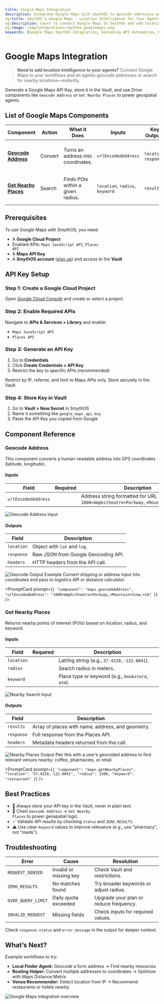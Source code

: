 ```yaml
---
title: Google Maps Integration
description: Integrate Google Maps with SmythOS to geocode addresses and discover nearby places directly from your agent workflows.
og:title: SmythOS & Google Maps - Location Intelligence for Your Agents
og:description: Learn to connect Google Maps to SmythOS and add location search, geocoding, and point-of-interest discovery to your automated agents.
og:image: /img/integrations/smythos_googlemaps.png
keywords: [Google Maps SmythOS Integration, Geocoding API Automation, Nearby Places API, Google Maps Agents, Location Automation, Google Maps API No-Code]
---
```


# Google Maps Integration

> **Need to add location intelligence to your agents?** Connect Google Maps to your workflows and let agents geocode addresses or search for nearby locations—instantly.

<InfoCallout title="TL;DR">
Generate a Google Maps API Key, store it in the Vault, and use Drive components like <code>Geocode Address</code> or <code>Get Nearby Places</code> to power geospatial agents.
</InfoCallout>

## List of Google Maps Components

| **Component** | **Action** | **What it Does** | **Inputs** | **Key Outputs** | **Use Case** |
|--------------|------------|------------------|------------|------------------|---------------|
| [**Geocode Address**](#geocode-address) | Convert | Turns an address into coordinates. | <code>urlEncodedAddress</code> | <code>location</code>, <code>response</code> | Enrich a user form with lat/lng. |
| [**Get Nearby Places**](#get-nearby-places) | Search | Finds POIs within a given radius. | <code>location</code>, <code>radius</code>, <code>keyword</code> | <code>results</code> | Suggest coffee spots or ATMs nearby. |

<Divider />

## Prerequisites

To use Google Maps with SmythOS, you need:
- A **Google Cloud Project**
- Enabled APIs: <code>Maps JavaScript API</code>, <code>Places API</code>
- A **Maps API Key**
- A **SmythOS account** ([sign up](https://app.smythos.com/signup)) and access to the **Vault**

<Divider />

## API Key Setup

### Step 1: Create a Google Cloud Project
Open [Google Cloud Console](https://console.cloud.google.com/) and create or select a project.

### Step 2: Enable Required APIs
Navigate to <strong>APIs & Services > Library</strong> and enable:
- <code>Maps JavaScript API</code>
- <code>Places API</code>

### Step 3: Generate an API Key
1. Go to <strong>Credentials</strong>
2. Click <strong>Create Credentials > API Key</strong>
3. Restrict the key to specific APIs (recommended)

<TipCallout title="Secure Your Key">
Restrict by IP, referrer, and limit to Maps APIs only. Store securely in the Vault.
</TipCallout>

### Step 4: Store Key in Vault
1. Go to <strong>Vault > New Secret</strong> in SmythOS  
2. Name it something like <code>google_maps_api_key</code>  
3. Paste the API Key you copied from Google

<Divider />

## Component Reference

### <a name="geocode-address"></a>Geocode Address

This component converts a human-readable address into GPS coordinates (latitude, longitude).

#### Inputs

| Field | Required | Description |
|-------|----------|-------------|
| <code>urlEncodedAddress</code> | <Badge type="required" /> | Address string formatted for URL (e.g., <code>1600+Amphitheatre+Parkway,+Mountain+View,+CA</code>). |

<Image src="/img/googlemaps/screenshot2.png" alt="Geocode Address Input" />

#### Outputs

| Field | Description |
|-------|-------------|
| <code>location</code> | Object with <code>lat</code> and <code>lng</code>. |
| <code>response</code> | Raw JSON from Google Geocoding API. |
| <code>headers</code> | HTTP headers from the API call. |

<Image src="/img/googlemaps/screenshot3.png" alt="Geocode Output Example" />

<TipCallout title="Use Case" collapsible>
Convert shipping or address input into coordinates and pass to logistics API or distance calculator.
</TipCallout>

<PromptCard prompt={`{
  "component": "maps.geocodeAddress",
  "urlEncodedAddress": "1600+Amphitheatre+Parkway,+Mountain+View,+CA"
}`} />

<Divider />

### <a name="get-nearby-places"></a>Get Nearby Places

Returns nearby points of interest (POIs) based on location, radius, and keyword.

#### Inputs

| Field | Required | Description |
|-------|----------|-------------|
| <code>location</code> | <Badge type="required" /> | Lat/lng string (e.g., <code>37.4220,-122.0841</code>). |
| <code>radius</code> | <Badge type="required" /> | Search radius in meters. |
| <code>keyword</code> | <Badge type="required" /> | Place type or keyword (e.g., <code>bookstore</code>, <code>atm</code>). |

<Image src="/img/googlemaps/screenshot5.png" alt="Nearby Search Input" />

#### Outputs

| Field | Description |
|-------|-------------|
| <code>results</code> | Array of places with name, address, and geometry. |
| <code>response</code> | Full response from the Places API. |
| <code>headers</code> | Metadata headers returned from the call. |

<Image src="/img/googlemaps/screenshot6.png" alt="Nearby Places Output" />

<TipCallout title="Use Case" collapsible>
Pair this with a user’s geocoded address to find relevant venues nearby: coffee, pharmacies, or retail.
</TipCallout>

<PromptCard prompt={`{
  "component": "maps.getNearbyPlaces",
  "location": "37.4220,-122.0841",
  "radius": 1500,
  "keyword": "restaurant"
}`} />

<Divider />

## Best Practices

- 🔐 Always store your API key in the Vault, never in plain text.
- 📍 Chain <code>Geocode Address</code> → <code>Get Nearby Places</code> to power geospatial logic.
- ✅ Validate API results by checking <code>status</code> and <code>ZERO_RESULTS</code>.
- ⚠️ Use clear <code>keyword</code> values to improve relevance (e.g., use "pharmacy", not "meds").

<Divider />

## Troubleshooting

| Error | Cause | Resolution |
|-------|-------|------------|
| <code>REQUEST_DENIED</code> | Invalid or missing key | Check Vault and restrictions. |
| <code>ZERO_RESULTS</code> | No matches found | Try broader keywords or adjust radius. |
| <code>OVER_QUERY_LIMIT</code> | Daily quota exceeded | Upgrade your plan or reduce frequency. |
| <code>INVALID_REQUEST</code> | Missing fields | Check inputs for required values. |

<InfoCallout>
Check <code>response.status</code> and <code>error_message</code> in the output for deeper context.
</InfoCallout>

<Divider />

## What’s Next?

Example workflows to try:
- **Local Finder Agent:** Geocode a form address → Find nearby resources
- **Routing Helper:** Convert multiple addresses to coordinates → Optimize with Maps Distance Matrix
- **Venue Recommender:** Detect location from IP → Recommend restaurants or hotels nearby

<Image src="/img/integrations/smythos_googlemaps.png" alt="Google Maps integration overview" />

<Divider />

